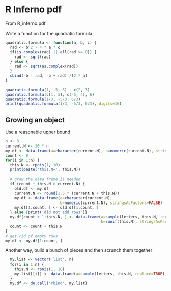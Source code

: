 R Inferno pdf
========================================================

From R_inferno.pdf

Write a function for the quadratic formula
```r
quadratic.formula <- function(a, b, c) {
  rad <- b^2 - 4 * a * c
  if(is.complex(rad) || all(rad >= 0)) {
    rad <- sqrt(rad)
  } else {
    rad <- sqrt(as.complex(rad))
  }
  cbind(-b - rad, -b + rad) /(2 * a)
}
```
```r
quadratic.formula(1, -5, 6) - c(2, 3)
quadratic.formula(c(1, 3), c(-5, 4), 6)
quadratic.formula(1/3, -5/3, 6/3)
print(quadratic.formula(1/3, -5/3, 6/3), digits=16)
```


## Growing an object

Use a reasonable upper bound
```r
n <- 3
current.N <- 10 * n
my.df <- data.frame(a=character(current.N), b=numeric(current.N), stringsAsFactors=FALSE)
count <- 0
for(i in 1:n) {
  this.N <- rpois(1, 10)
  print(paste('this.N=', this.N))
  
  # grow the data frame is needed
  if (count + this.N > current.N) {
    old.df <- my.df
    current.N <- round(1.5 * (current.N + this.N))
    my.df <- data.frame(a=character(current.N),
                        b=numeric(current.N), stringsAsFactors=FALSE)
    my.df[1:count, ] <- old.df[1:count, ]
  } else {print('did not add rows')}
  my.df[count + 1:this.N, ] <- data.frame(a=sample(letters, this.N, replace=TRUE),
                                          b=runif(this.N), stringsAsFactors=FALSE)
  count <- count + this.N
}
# get rid of empty rows
my.df <- my.df[1:count, ]
```

Another way, build a bunch of pieces and then scrunch them together
```r
  my.list <- vector('list', n)
  for(i in 1:n) {
    this.N <- rpois(1, 10)
    my.list[[i]] <- data.frame(a=sample(letters, this.N, replace=TRUE), b=runif(this.N), stringsAsFactors=FALSE)
  }
  my.df <- do.call('rbind', my.list)
```
